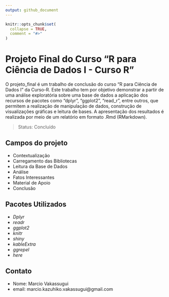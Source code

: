 ```yaml
---
output: github_document
---
```



```r
knitr::opts_chunk$set(
  collapse = TRUE,
  comment = "#>"
)
```

# Projeto Final do Curso "R para Ciência de Dados I - Curso R"
O projeto_final é um trabalho de conclusão do curso "R para Ciência de Dados I" da Curso-R. Este trabalho tem por objetivo demonstrar a partir de uma análise exploratória sobre uma base de dados a aplicação dos recursos de pacotes como "dplyr", "ggplot2", "read_r", entre outros, que permitem a realização de manipulação de dados, construção de visualizações gráficas e leitura de bases.
A apresentação dos resultados é realizada por meio de um relatório em formato .Rmd (RMarkdown).

> Status: Concluído

## Campos do projeto
+ Contextualização
+ Carregamento das Bibliotecas
+ Leitura da Base de Dados
+ Análise
+ Fatos Interessantes
+ Material de Apoio
+ Conclusão

## Pacotes Utilizados
+ _Dplyr_
+ _readr_
+ _ggplot2_
+ _knitr_
+ _shiny_
+ _kableExtra_
+ _ggrepel_
+ _here_

## Contato
+ Nome: Marcio Vakassugui
+ email: marcio.kazuhiko.vakassugui@gmail.com